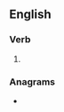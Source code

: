 ==English==

===Verb===
{{head|en|present participle}}

# {{present participle of|onshore|lang=en|nocat=1}}

===Anagrams===
* {{anagrams|en|a=ghinnoors|noshoring}}